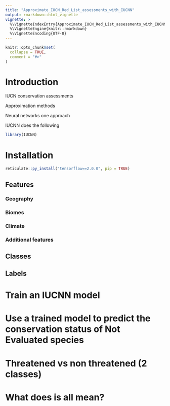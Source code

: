 ```yaml
---
title: "Approximate_IUCN_Red_List_assessments_with_IUCNN"
output: rmarkdown::html_vignette
vignette: >
  %\VignetteIndexEntry{Approximate_IUCN_Red_List_assessments_with_IUCNN}
  %\VignetteEngine{knitr::rmarkdown}
  %\VignetteEncoding{UTF-8}
---
```


```r
knitr::opts_chunk$set(
  collapse = TRUE,
  comment = "#>"
)
```

# Introduction
IUCN conservation assessments

Approximation methods

Neural networks one approach

IUCNN does the following


```r
library(IUCNN)
```

# Installation

```r
reticulate::py_install("tensorflow==2.0.0", pip = TRUE)
```


## Features

### Geography

### Biomes

### Climate

### Additional features

## Classes

## Labels

# Train an IUCNN model

# Use a trained model to predict the conservation status of Not Evaluated species

# Threatened vs non threatened (2 classes)

# What does is all mean?






